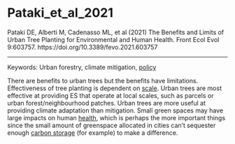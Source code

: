 # Pataki_et_al_2021

Pataki DE, Alberti M, Cadenasso ML, et al (2021) The Benefits and Limits of Urban Tree Planting for Environmental and Human Health. Front Ecol Evol 9:603757. https://doi.org/10.3389/fevo.2021.603757

---

Keywords: Urban forestry, climate mitigation, [policy](../topics/Policy.qmd)	 

There are benefits to urban trees but the benefits have limitations. Effectiveness of tree planting is dependent on [scale](../topics/Scale.qmd). Urban trees are most effective at providing ES that operate at local scales, such as parcels or urban forest/neighbourhood patches. Urban trees are more useful at providing climate adaptation than mitigation. Small green spaces may have large impacts on human [health](../topics/Health.qmd), which is perhaps the more important things since the small amount of greenspace allocated in cities can’t sequester enough [carbon storage](../topics/CarbonStorage.qmd) (for example) to make a difference.

